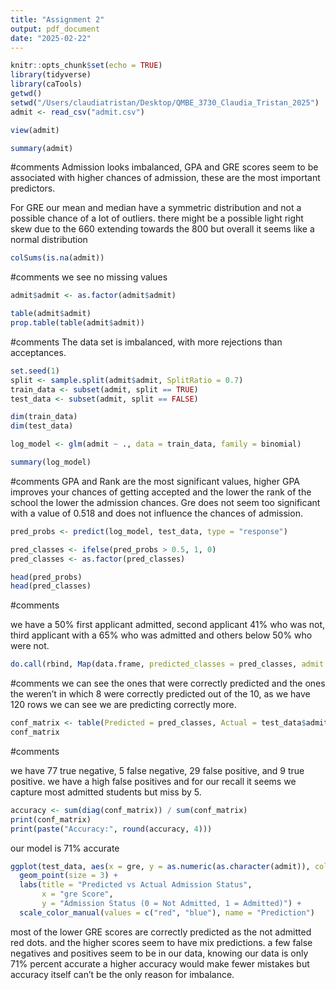 ```yaml
---
title: "Assignment 2"
output: pdf_document
date: "2025-02-22"
---
```


```r
knitr::opts_chunk$set(echo = TRUE)
library(tidyverse)
library(caTools)
getwd()
setwd("/Users/claudiatristan/Desktop/QMBE_3730_Claudia_Tristan_2025")
admit <- read_csv("admit.csv")
```


```r
view(admit)
```


```r
summary(admit)
```
#comments
Admission looks imbalanced, GPA and GRE scores seem to be associated with higher chances of admission, these are the most important predictors.

For GRE our mean and median have a symmetric distribution and not a possible chance of a lot of outliers. there might be a possible light right skew due to the 660 extending towards the 800 but overall it seems like a normal distribution 


```r
colSums(is.na(admit))
```

#comments
we see no missing values

```r
admit$admit <- as.factor(admit$admit)
```

```r
table(admit$admit)
prop.table(table(admit$admit))
```
#comments
The data set is imbalanced, with more rejections than acceptances.

```r
set.seed(1)
split <- sample.split(admit$admit, SplitRatio = 0.7)
train_data <- subset(admit, split == TRUE)
test_data <- subset(admit, split == FALSE)
```

```r
dim(train_data)
dim(test_data)
```

```r
log_model <- glm(admit ~ ., data = train_data, family = binomial)
```

```r
summary(log_model)
```
#comments
GPA and Rank are the most significant values, higher GPA improves your chances of getting accepted and the lower the rank of the school the lower the admission chances.
Gre does not seem too significant with a value of 0.518 and does not influence the chances of admission.

```r
pred_probs <- predict(log_model, test_data, type = "response")
```

```r
pred_classes <- ifelse(pred_probs > 0.5, 1, 0)
pred_classes <- as.factor(pred_classes)
```

```r
head(pred_probs)
head(pred_classes)
```
#comments

we have a 50% first applicant admitted, second applicant 41% who was not, third applicant with a 65% who was admitted and others below 50% who were not.

```r
do.call(rbind, Map(data.frame, predicted_classes = pred_classes, admit = test_data$admit))
```
#comments
we can see the ones that were correctly predicted and the ones the weren't in which 8 were correctly predicted out of the 10, as we have 120 rows we can see we are predicting correctly more.

```r
conf_matrix <- table(Predicted = pred_classes, Actual = test_data$admit)
conf_matrix
```
#comments

we have 77 true negative, 5 false negative, 29 false positive, and 9 true positive. we have a high false positives and for our recall it seems we capture most admitted students but miss by 5.

```r
accuracy <- sum(diag(conf_matrix)) / sum(conf_matrix)
print(conf_matrix)
print(paste("Accuracy:", round(accuracy, 4)))
```
our model is 71% accurate

```r
ggplot(test_data, aes(x = gre, y = as.numeric(as.character(admit)), color = as.factor(pred_classes))) +
  geom_point(size = 3) +
  labs(title = "Predicted vs Actual Admission Status",
       x = "gre Score",
       y = "Admission Status (0 = Not Admitted, 1 = Admitted)") +
  scale_color_manual(values = c("red", "blue"), name = "Prediction")
```


most of the lower GRE scores are correctly predicted as the not admitted red dots. and the higher scores seem to have mix predictions. a few false negatives and positives seem to be in our data, knowing our data is only 71% percent accurate a higher accuracy would make fewer mistakes but accuracy itself can't be the only reason for imbalance.

